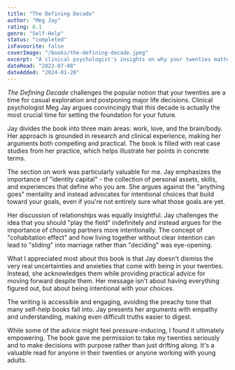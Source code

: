 ```yaml
---
title: "The Defining Decade"
author: "Meg Jay"
rating: 8.1
genre: "Self-Help"
status: "completed"
isFavourite: false
coverImage: "/books/the-defining-decade.jpeg"
excerpt: "A clinical psychologist's insights on why your twenties matter and how to make the most of this crucial decade."
dateRead: "2023-07-08"
dateAdded: "2024-01-20"
---
```


*The Defining Decade* challenges the popular notion that your twenties are a time for casual exploration and postponing major life decisions. Clinical psychologist Meg Jay argues convincingly that this decade is actually the most crucial time for setting the foundation for your future.

Jay divides the book into three main areas: work, love, and the brain/body. Her approach is grounded in research and clinical experience, making her arguments both compelling and practical. The book is filled with real case studies from her practice, which helps illustrate her points in concrete terms.

The section on work was particularly valuable for me. Jay emphasizes the importance of "identity capital" - the collection of personal assets, skills, and experiences that define who you are. She argues against the "anything goes" mentality and instead advocates for intentional choices that build toward your goals, even if you're not entirely sure what those goals are yet.

Her discussion of relationships was equally insightful. Jay challenges the idea that you should "play the field" indefinitely and instead argues for the importance of choosing partners more intentionally. The concept of "cohabitation effect" and how living together without clear intention can lead to "sliding" into marriage rather than "deciding" was eye-opening.

What I appreciated most about this book is that Jay doesn't dismiss the very real uncertainties and anxieties that come with being in your twenties. Instead, she acknowledges them while providing practical advice for moving forward despite them. Her message isn't about having everything figured out, but about being intentional with your choices.

The writing is accessible and engaging, avoiding the preachy tone that many self-help books fall into. Jay presents her arguments with empathy and understanding, making even difficult truths easier to digest.

While some of the advice might feel pressure-inducing, I found it ultimately empowering. The book gave me permission to take my twenties seriously and to make decisions with purpose rather than just drifting along. It's a valuable read for anyone in their twenties or anyone working with young adults.